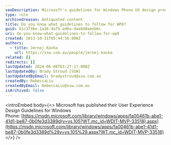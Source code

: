 ```yaml
---
seoDescription: Microsoft's guidelines for Windows Phone UX design provide a framework for creating intuitive and user-friendly experiences on Windows Phone devices.
type: rule
archivedreason: Antiquated content
title: Do you know what guidelines to follow for WP8?
guid: 61c373be-1a16-4a75-ad6a-dae8d0aeeb6c
uri: do-you-know-what-guidelines-to-follow-for-wp8
created: 2013-10-31T05:44:56.000Z
authors:
  - title: Jernej Kavka
    url: https://ssw.com.au/people/jernej-kavka
related: []
redirects: []
lastUpdated: 2024-06-08T03:27:17.000Z
lastUpdatedBy: Brady Stroud [SSW]
lastUpdatedByEmail: bradystroud@ssw.com.au
createdBy: RebeccaLiu
createdByEmail: RebeccaLiu@ssw.com.au
isArchived: false
---
```


<introEmbed
  body={<>
Microsoft has published their User Experience Design Guidelines for Windows Phone: [https://msdn.microsoft.com/library/windows/apps/fa00461b-abe1-41d1-be87-0b0fe3d3389d(v=vs.105?WT.mc_id=WDIT-MVP-33518).aspx](https://msdn.microsoft.com/library/windows/apps/fa00461b-abe1-41d1-be87-0b0fe3d3389d%28v=vs.105%29.aspx?WT.mc_id=WDIT-MVP-33518)
  </>}
/>
